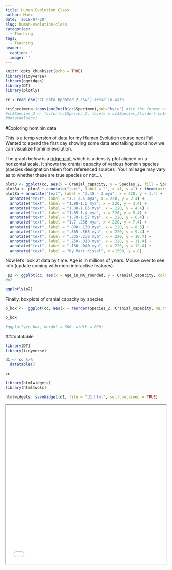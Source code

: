```yaml
---
title: Human Evolution Class
author: Marc
date: '2018-07-20'
slug: human-evolution-class
categories:
  - Teaching
tags:
  - Teaching
header:
  caption: ''
  image: ''
---
```




```r
knitr::opts_chunk$set(echo = TRUE)
library(tidyverse)
library(ggridges)
library(DT)
library(plotly)
```






```r
cc <-read_csv("CC_data_Updated_2.csv") #read in data

cc$Specimen<-iconv(enc2utf8(cc$Specimen),sub="byte") #fix the format of Specimen col
#cc$Species_2 <- factor(cc$Species_2, levels = cc$Species_2[order(-cc$Age_in_MA_rounded)])
#datatable(cc)
```


#Exploring hominin data

This is a temp version of data for my Human Evolution course next Fall. Wanted to spend the first day showing some data and talking about how we can visualize hominin evolution.

The graph below is a [ridge plot](https://cran.r-project.org/web/packages/ggridges/vignettes/introduction.html), which is a density plot aligned on a horizontal scale. It shows the cranial capacity of various hominin species (species designation taken from referenced sources. Your mileage may vary as to whether these are true species or not...).

```r
plot8 <- ggplot(cc, aes(x = Cranial_capacity, y = Species_2, fill = Species_2)) + geom_density_ridges() + theme_ridges() + labs(title = "plot of cranial size in CC", subtitle = "data from Schoenemann 2013 & Hawks et al 2017")
plot8a <- plot8 + annotate("text", label = "", x =1, y =1) + theme(axis.title.y = element_blank())
plot8a + annotate("text", label = "3.18 - 3 mya", x = 220, y = 1.4) +
  annotate("text", label = "3.1-2.5 mya", x = 220, y = 2.4) +
  annotate("text", label = "1.88-1.5 mya", x = 220, y = 3.4) +
  annotate("text", label = "1.88-1.85 mya", x = 220, y = 4.4) +
  annotate("text", label = "1.85-1.4 mya", x = 220, y = 5.4) +
  annotate("text", label = "1.78-1.57 mya", x = 220, y = 6.4) +
  annotate("text", label = "1.7-.236 mya", x = 220, y = 7.4) +
  annotate("text", label = ".800-.130 mya", x = 220, y = 8.5) +
  annotate("text", label = ".565-.565 mya", x = 220, y = 9.4) +
  annotate("text", label = ".335-.236 mya", x = 220, y = 10.4) +
  annotate("text", label = ".250-.010 mya", x = 220, y = 11.4) +
  annotate("text", label = ".130-.040 mya", x = 220, y = 12.4) +
  annotate("text", label = "by Marc Kissel", x =1500, y =.8)
```


Now let's look at data by time. Age is in millions of years. Mouse over to see info (update coming with more interactive features).

```r

 p2 <- ggplot(cc, aes(x = Age_in_MA_rounded, y = Cranial_capacity, color = Species_2, label = Specimen)) + geom_point() 
#p2
```



```r
ggplotly(p2)

```


Finally, boxplots of cranial capacity by species



```r
p_box <-  ggplot(cc, aes(x = reorder(Species_2, Cranial_capacity, na.rm = TRUE) , y = Cranial_capacity, fill = Species_2)) + geom_boxplot() + coord_flip() +labs(y= "Cranial Capacity", x = NULL)

p_box

#ggplotly(p_box, height = 600, width = 800)
```


###datatable

```r
library(DT)
library(tidyverse)

d1 <- cc %>% 
  datatable()

cc

```


```{r{r, message=FALSE, warning=FALSE, include=FALSE}
library(htmlwidgets)
library(htmltools)

htmlwidgets::saveWidget(d1, file = "d1.html", selfcontained = TRUE)

```

<iframe seamless src="../d1/index.html" width="100%" height="500"></iframe>
